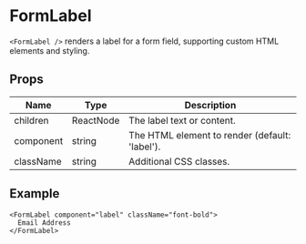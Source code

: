 # FormLabel

`<FormLabel />` renders a label for a form field, supporting custom HTML elements and styling.

## Props

| Name      | Type      | Description                                 |
|-----------|-----------|---------------------------------------------|
| children  | ReactNode | The label text or content.                  |
| component | string    | The HTML element to render (default: 'label').|
| className | string    | Additional CSS classes.                     |

## Example

```tsx
<FormLabel component="label" className="font-bold">
  Email Address
</FormLabel>
``` 